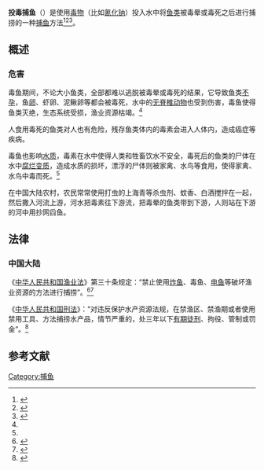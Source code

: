 {{otheruses|subject=捕鱼方法|other=其他同名条目|毒鱼}}

'''投毒捕鱼'''（{{lang-en|'''Poison fishing'''}}）是使用[[毒物|毒物]]（比如[[氰化钠|氰化钠]]）投入水中将[[鱼类|鱼类]]被毒晕或毒死之后进行捕捞的一种[[捕鱼|捕鱼]]方法<ref name="fishman">{{cite web|url= http://ent.163.com/12/0806/17/8889PPOU00032DGD.html|title=电鱼与毒鱼|date=2012-08-06|accessdate=2013-11-07|publisher=网易|work=金羊网|archive-url= https://web.archive.org/web/20160305020552/http://ent.163.com/12/0806/17/8889PPOU00032DGD.html|archive-date= 2016-03-05|dead-url= yes}}</ref><ref>{{cite web |url=http://news.sohu.com/20071023/n252799095.shtml |title=桂林千米河面漂浮数万死鱼 疑为投毒药非法捕鱼 |accessdate=2013-11-07 |date=2007-10-23 |work=搜狐 |archive-date=2019-06-02 |archive-url=https://web.archive.org/web/20190602180026/http://news.sohu.com/20071023/n252799095.shtml |dead-url=no }}</ref><ref>{{cite web|url=http://www.hq.xinhuanet.com/hihk/2005-05/11/content_4204439.htm|title=150艘船文昌投毒捕鱼 渔民机智擒获投毒人|date=2005-05-11|accessdate=2013-11-07|work=新华网|deadurl=yes|archiveurl=https://web.archive.org/web/20160304190600/http://www.hq.xinhuanet.com/hihk/2005-05/11/content_4204439.htm|archivedate=2016-03-04}}</ref>。

==概述==
===危害===
毒鱼期间，不论大小鱼类，全部都难以逃脱被毒晕或毒死的结果，它导致鱼类[[不孕|不孕]]，鱼[[卵|卵]]、虾卵、泥鳅卵等都会被毒死，水中的[[无脊椎动物|无脊椎动物]]也受到伤害，毒鱼使得鱼类灭绝，生态系统受损，渔业资源枯竭。<ref name="fishman" />

人食用毒死的鱼类对人也有危险，残存鱼类体内的毒素会进入人体内，造成癌症等疾病。

毒鱼也影响[[水质|水质]]，毒素在水中使得人类和牲畜饮水不安全，毒死后的鱼类的尸体在水中[[腐烂|腐烂]][[变质|变质]]，造成水质的损坏，漂浮的尸体则被家禽、水鸟等食用，使得家禽、水鸟中毒而死。<ref name="fishman"/>

在中国大陆农村，农民常常使用打虫的上海青等杀虫剂、蚊香、白酒搅拌在一起，然后撒入河流上游，河水把毒素往下游流，把毒晕的鱼类带到下游，人则站在下游的河中用抄网舀鱼。

==法律==
===中国大陆===
《[[中华人民共和国渔业法|中华人民共和国渔业法]]》第三十条规定：“禁止使用[[爆破捕鱼|炸鱼]]、毒鱼、[[电力捕鱼|电鱼]]等破坏渔业资源的方法进行捕捞”。<ref name="bull">{{cite web |url=http://news.sohu.com/20050314/n224671457.shtml |title=电网捕鱼、殃及子孙 |date=2005-03-14|accessdate=2013-11-07 |work=搜狐 |archive-date=2016-03-04 |archive-url=https://web.archive.org/web/20160304203134/http://news.sohu.com/20050314/n224671457.shtml |dead-url=no}}</ref><ref name="bee">{{cite web |url=http://www.qingdaonews.com/gb/content/2011-11/10/content_9003741.htm |title=浙江渔船来山东青岛捕鱼，所经之处鱼类灭绝 |date=2011-11-10 |accessdate=2013-11-07|work=青岛新闻网 |archive-date=2014-05-20 |archive-url=https://web.archive.org/web/20140520093402/http://www.qingdaonews.com/gb/content/2011-11/10/content_9003741.htm |dead-url=no }}</ref>

《[[中华人民共和国刑法|中华人民共和国刑法]]》：“对违反保护水产资源法规，在禁渔区、禁渔期或者使用禁用工具、方法捕捞水产品，情节严重的，处三年以下[[有期徒刑|有期徒刑]]、拘役、管制或罚金”。<ref name="mao">{{cite web |url=http://www.xsnet.cn/xs/sh/2009/6/8/904243.shtml |title=电力捕鱼屡禁不止 |date=2009-06-08 |accessdate=2013-11-07|work=萧山网 |archive-date=2016-11-16 |archive-url=https://web.archive.org/web/20161116020631/http://www.xsnet.cn/xs/sh/2009/6/8/904243.shtml |dead-url=no }}</ref>

==参考文献==
{{reflist}}
{{Commons category|Poison fishing}}
{{捕鱼}}
{{渔业}}

{{DEFAULTSORT:Toudu投毒}}
[[Category:捕鱼|Category:捕鱼]]